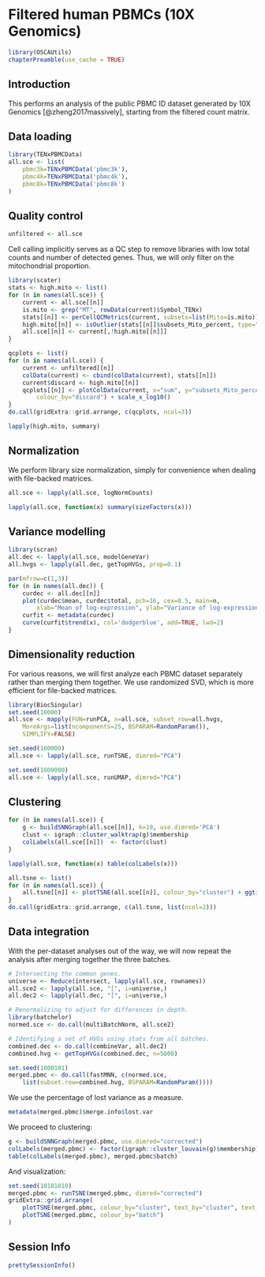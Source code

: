 # Filtered human PBMCs (10X Genomics)

```r
library(OSCAUtils)
chapterPreamble(use_cache = TRUE)
```

## Introduction

This performs an analysis of the public PBMC ID dataset generated by 10X Genomics [@zheng2017massively],
starting from the filtered count matrix.

## Data loading

```r
library(TENxPBMCData)
all.sce <- list(
    pbmc3k=TENxPBMCData('pbmc3k'),
    pbmc4k=TENxPBMCData('pbmc4k'),
    pbmc8k=TENxPBMCData('pbmc8k')
)
```

## Quality control

```r
unfiltered <- all.sce
```

Cell calling implicitly serves as a QC step to remove libraries with low total counts and number of detected genes.
Thus, we will only filter on the mitochondrial proportion.

```r
library(scater)
stats <- high.mito <- list()
for (n in names(all.sce)) {
    current <- all.sce[[n]]
    is.mito <- grep("MT", rowData(current)$Symbol_TENx)
    stats[[n]] <- perCellQCMetrics(current, subsets=list(Mito=is.mito))
    high.mito[[n]] <- isOutlier(stats[[n]]$subsets_Mito_percent, type="higher")
    all.sce[[n]] <- current[,!high.mito[[n]]]
}
```

```r
qcplots <- list()
for (n in names(all.sce)) {
    current <- unfiltered[[n]]
    colData(current) <- cbind(colData(current), stats[[n]])
    current$discard <- high.mito[[n]]
    qcplots[[n]] <- plotColData(current, x="sum", y="subsets_Mito_percent",
        colour_by="discard") + scale_x_log10()
}
do.call(gridExtra::grid.arrange, c(qcplots, ncol=3))
```

```r
lapply(high.mito, summary)
```

## Normalization

We perform library size normalization, simply for convenience when dealing with file-backed matrices.

```r
all.sce <- lapply(all.sce, logNormCounts)
```

```r
lapply(all.sce, function(x) summary(sizeFactors(x)))
```

## Variance modelling

```r
library(scran)
all.dec <- lapply(all.sce, modelGeneVar)
all.hvgs <- lapply(all.dec, getTopHVGs, prop=0.1)
```

```r
par(mfrow=c(1,3))
for (n in names(all.dec)) {
    curdec <- all.dec[[n]]
    plot(curdec$mean, curdec$total, pch=16, cex=0.5, main=n,
        xlab="Mean of log-expression", ylab="Variance of log-expression")
    curfit <- metadata(curdec)
    curve(curfit$trend(x), col='dodgerblue', add=TRUE, lwd=2)
}
```

## Dimensionality reduction

For various reasons, we will first analyze each PBMC dataset separately rather than merging them together.
We use randomized SVD, which is more efficient for file-backed matrices.

```r
library(BiocSingular)
set.seed(10000)
all.sce <- mapply(FUN=runPCA, x=all.sce, subset_row=all.hvgs, 
    MoreArgs=list(ncomponents=25, BSPARAM=RandomParam()), 
    SIMPLIFY=FALSE)

set.seed(100000)
all.sce <- lapply(all.sce, runTSNE, dimred="PCA")

set.seed(1000000)
all.sce <- lapply(all.sce, runUMAP, dimred="PCA")
```

## Clustering

```r
for (n in names(all.sce)) {
    g <- buildSNNGraph(all.sce[[n]], k=10, use.dimred='PCA')
    clust <- igraph::cluster_walktrap(g)$membership
    colLabels(all.sce[[n]])  <- factor(clust)
}
```

```r
lapply(all.sce, function(x) table(colLabels(x)))
```

```r
all.tsne <- list()
for (n in names(all.sce)) {
    all.tsne[[n]] <- plotTSNE(all.sce[[n]], colour_by="cluster") + ggtitle(n)
}
do.call(gridExtra::grid.arrange, c(all.tsne, list(ncol=2)))
```

## Data integration

With the per-dataset analyses out of the way, we will now repeat the analysis after merging together the three batches.

```r
# Intersecting the common genes.
universe <- Reduce(intersect, lapply(all.sce, rownames))
all.sce2 <- lapply(all.sce, "[", i=universe,)
all.dec2 <- lapply(all.dec, "[", i=universe,)

# Renormalizing to adjust for differences in depth.
library(batchelor)
normed.sce <- do.call(multiBatchNorm, all.sce2)

# Identifying a set of HVGs using stats from all batches.
combined.dec <- do.call(combineVar, all.dec2)
combined.hvg <- getTopHVGs(combined.dec, n=5000)

set.seed(1000101)
merged.pbmc <- do.call(fastMNN, c(normed.sce, 
    list(subset.row=combined.hvg, BSPARAM=RandomParam())))
```

We use the percentage of lost variance as a measure.

```r
metadata(merged.pbmc)$merge.info$lost.var
```

We proceed to clustering:

```r
g <- buildSNNGraph(merged.pbmc, use.dimred="corrected")
colLabels(merged.pbmc) <- factor(igraph::cluster_louvain(g)$membership)
table(colLabels(merged.pbmc), merged.pbmc$batch)
```

And visualization:

```r
set.seed(10101010)
merged.pbmc <- runTSNE(merged.pbmc, dimred="corrected")
gridExtra::grid.arrange(
    plotTSNE(merged.pbmc, colour_by="cluster", text_by="cluster", text_colour="red"),
    plotTSNE(merged.pbmc, colour_by="batch")
)
```

## Session Info {-}

```r
prettySessionInfo()
```
